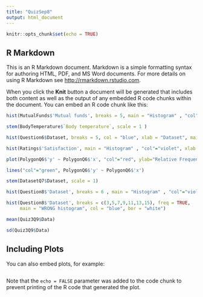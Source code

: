 ```yaml
---
title: "QuizSep8"
output: html_document
---
```


```r
knitr::opts_chunk$set(echo = TRUE)
```

## R Markdown

This is an R Markdown document. Markdown is a simple formatting syntax for authoring HTML, PDF, and MS Word documents. For more details on using R Markdown see <http://rmarkdown.rstudio.com>.

When you click the **Knit** button a document will be generated that includes both content as well as the output of any embedded R code chunks within the document. You can embed an R code chunk like this:

```r
hist(MutualFunds$'Mutual funds', breaks = 5, main = "Histogram" , "col"="violet", xlab = "Mutual Funds")
```


```r
stem(BodyTemperature$`Body temperature`, scale = 1 )
```

```r
hist(Question6$Dataset, breaks = 5, col = "blue", xlab = "Dataset", main = "Dataset")


```

```r
hist(Ratings$'Satisfaction', main = "Histogram" , "col"="violet", xlab = "Ratings")

```



```r
plot(PolygonQ6$'y' ~ PolygonQ6$'x', "col"="red", ylab="Relative Frequency", xlab="Dataset")

lines("col"="green", PolygonQ6$'y' ~ PolygonQ6$'x')
```


```r
stem(DatasetQ7$Dataset, scale = 1)
```


```r
hist(Question8$'Dataset', breaks = 6 , main = "Histogram" , "col"="violet", xlab = "Ratings")

hist(Question8$'Dataset', breaks = c(3,5,7,9,11,13,15), freq = TRUE,
     main = "WRONG histogram", col = "blue", bor = "white")
```



```r
mean(Quiz3Q9$Data)

sd(Quiz3Q9$Data)

```


## Including Plots

You can also embed plots, for example:

```r

```

Note that the `echo = FALSE` parameter was added to the code chunk to prevent printing of the R code that generated the plot.
